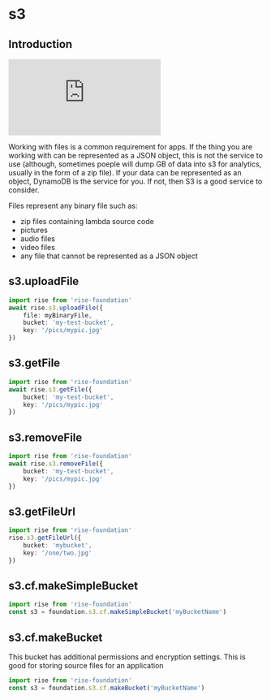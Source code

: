 # s3

## Introduction

<div className="loom-container">
    <iframe
        src="https://loom.com/embed/0ce1516474a74fc6a430e7bceaec5156"
        frameborder="0"
        webkitallowfullscreen
        mozallowfullscreen
        allowfullscreen
        className="loom"
    ></iframe>
</div>

Working with files is a common requirement for apps. If the thing you are working with
can be represented as a JSON object, this is not the service to use (although, sometimes poeple will dump GB of data
into s3 for analytics, usually in the form of a zip file). If your data can be represented as
an object, DynamoDB is the service for you. If not, then S3 is a good service to consider.

Files represent any binary file
such as:

-   zip files containing lambda source code
-   pictures
-   audio files
-   video files
-   any file that cannot be represented as a JSON object

## s3.uploadFile

```ts
import rise from 'rise-foundation'
await rise.s3.uploadFile({
    file: myBinaryFile,
    bucket: 'my-test-bucket',
    key: '/pics/mypic.jpg'
})
```

## s3.getFile

```ts
import rise from 'rise-foundation'
await rise.s3.getFile({
    bucket: 'my-test-bucket',
    key: '/pics/mypic.jpg'
})
```

## s3.removeFile

```ts
import rise from 'rise-foundation'
await rise.s3.removeFile({
    bucket: 'my-test-bucket',
    key: '/pics/mypic.jpg'
})
```

## s3.getFileUrl

```ts
import rise from 'rise-foundation'
rise.s3.getFileUrl({
    bucket: 'mybucket',
    key: '/one/two.jpg'
})
```

## s3.cf.makeSimpleBucket

```ts
import rise from 'rise-foundation'
const s3 = foundation.s3.cf.makeSimpleBucket('myBucketName')
```

## s3.cf.makeBucket

This bucket has additional permissions and encryption settings. This is good
for storing source files for an application

```ts
import rise from 'rise-foundation'
const s3 = foundation.s3.cf.makeBucket('myBucketName')
```
